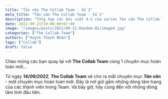 ```yaml
---
title: "Tản văn The Collab Team - Số 2"
meta_title: "Tản văn The Collab Team - Số 2"
description: "Tổng hợp các bài viết 4-5 của series Tản văn The Collab Team"
date: 2022-09-21T19:00:00+07:00
image: "/images/posts/2022/09-21-Random-02/image4.jpg"
categories: ["The Collab Team"]
authors: ["Huỳnh Thanh Nhàn"]
tags: ["Collab"]
draft: false
---
```



Chào mừng các bạn quay lại với **The Collab Team** cùng 1 chuyên mục hoàn toàn mới...

Từ ngày **_14/09/2022_**, **The Collab Team** sẽ cho ra mắt chuyên mục **_Tản văn_** - một chuyên mục hoàn toàn mới.
Đây là nơi gửi gắm những dòng tâm trạng của các thành viên trong Team. Và bây giờ, hãy cùng đến với những dòng tâm tình
đầu tiên.

<NewTabs client:load>
  <NewTab name="Kỳ 4">
    <FirstPost />
  </NewTab>
  <NewTab name="Kỳ 5">
    <SecondPost />
  </NewTab>
</NewTabs>

<View />
